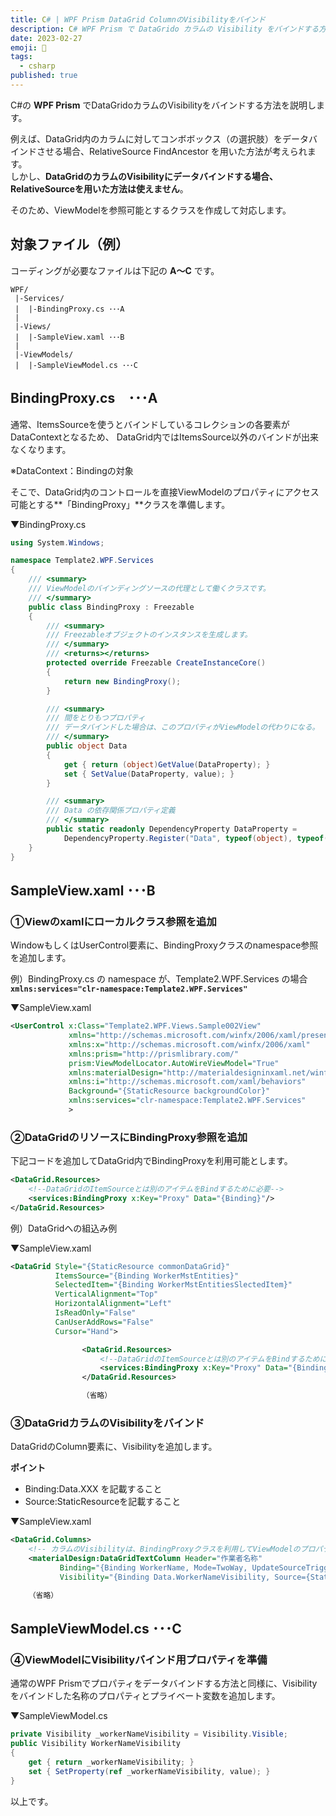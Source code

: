 ```yaml
---
title: C# | WPF Prism DataGrid ColumnのVisibilityをバインド
description: C# WPF Prism で DataGrido カラムの Visibility をバインドする方法
date: 2023-02-27
emoji: 🔩
tags: 
  - csharp
published: true
---
```


C#の **WPF Prism** でDataGridoカラムのVisibilityをバインドする方法を説明します。

例えば、DataGrid内のカラムに対してコンボボックス（の選択肢）をデータバインドさせる場合、RelativeSource FindAncestor を用いた方法が考えられます。  
しかし、**DataGridのカラムのVisibilityにデータバインドする場合、RelativeSourceを用いた方法は使えません**。

そのため、ViewModelを参照可能とするクラスを作成して対応します。


## 対象ファイル（例）

コーディングが必要なファイルは下記の **A～C** です。

```text
WPF/
 |-Services/
 |  |-BindingProxy.cs ･･･A
 |
 |-Views/
 |  |-SampleView.xaml ･･･B  
 |
 |-ViewModels/
 |  |-SampleViewModel.cs ･･･C  
```

## BindingProxy.cs　･･･A

通常、ItemsSourceを使うとバインドしているコレクションの各要素がDataContextとなるため、
DataGrid内ではItemsSource以外のバインドが出来なくなります。

※DataContext：Bindingの対象

そこで、DataGrid内のコントロールを直接ViewModelのプロパティにアクセス可能とする**「BindingProxy」**クラスを準備します。

▼BindingProxy.cs

```cs
using System.Windows;

namespace Template2.WPF.Services
{
    /// <summary>
    /// ViewModelのバインディングソースの代理として働くクラスです。
    /// </summary>
    public class BindingProxy : Freezable
    {
        /// <summary>
        /// Freezableオブジェクトのインスタンスを生成します。
        /// </summary>
        /// <returns></returns>
        protected override Freezable CreateInstanceCore()
        {
            return new BindingProxy();
        }

        /// <summary>
        /// 間をとりもつプロパティ
        /// データバインドした場合は、このプロパティがViewModelの代わりになる。
        /// </summary>
        public object Data
        {
            get { return (object)GetValue(DataProperty); }
            set { SetValue(DataProperty, value); }
        }

        /// <summary>
        /// Data の依存関係プロパティ定義
        /// </summary>
        public static readonly DependencyProperty DataProperty =
            DependencyProperty.Register("Data", typeof(object), typeof(BindingProxy), new UIPropertyMetadata(null));
    }
}
```

## SampleView.xaml ･･･B  

### ①Viewのxamlにローカルクラス参照を追加

WindowもしくはUserControl要素に、BindingProxyクラスのnamespace参照を追加します。

例）BindingProxy.cs の namespace が、Template2.WPF.Services の場合  
**`xmlns:services="clr-namespace:Template2.WPF.Services"`**

▼SampleView.xaml
```xml
<UserControl x:Class="Template2.WPF.Views.Sample002View"
             xmlns="http://schemas.microsoft.com/winfx/2006/xaml/presentation"
             xmlns:x="http://schemas.microsoft.com/winfx/2006/xaml"
             xmlns:prism="http://prismlibrary.com/"             
             prism:ViewModelLocator.AutoWireViewModel="True"
             xmlns:materialDesign="http://materialdesigninxaml.net/winfx/xaml/themes"
             xmlns:i="http://schemas.microsoft.com/xaml/behaviors"
             Background="{StaticResource backgroundColor}"
             xmlns:services="clr-namespace:Template2.WPF.Services"
             >
```

### ②DataGridのリソースにBindingProxy参照を追加

下記コードを追加してDataGrid内でBindingProxyを利用可能とします。

```xml
<DataGrid.Resources>
    <!--DataGridのItemSourceとは別のアイテムをBindするために必要-->
    <services:BindingProxy x:Key="Proxy" Data="{Binding}"/>
</DataGrid.Resources>
```

例）DataGridへの組込み例

▼SampleView.xaml
```xml
<DataGrid Style="{StaticResource commonDataGrid}"
          ItemsSource="{Binding WorkerMstEntities}"
          SelectedItem="{Binding WorkerMstEntitiesSlectedItem}"
          VerticalAlignment="Top"
          HorizontalAlignment="Left"
          IsReadOnly="False"
          CanUserAddRows="False"
          Cursor="Hand">

                <DataGrid.Resources>
                    <!--DataGridのItemSourceとは別のアイテムをBindするために必要-->
                    <services:BindingProxy x:Key="Proxy" Data="{Binding}"/>
                </DataGrid.Resources>

                （省略）
```

### ③DataGridカラムのVisibilityをバインド

DataGridのColumn要素に、Visibilityを追加します。

**ポイント**
- Binding:Data.XXX を記載すること
- Source:StaticResourceを記載すること

▼SampleView.xaml
```xml
<DataGrid.Columns>
    <!-- カラムのVisibilityは、BindingProxyクラスを利用してViewModelのプロパティを参照する必要有り -->
    <materialDesign:DataGridTextColumn Header="作業者名称"
           Binding="{Binding WorkerName, Mode=TwoWay, UpdateSourceTrigger=PropertyChanged}"
           Visibility="{Binding Data.WorkerNameVisibility, Source={StaticResource Proxy}}">

    （省略）
```

## SampleViewModel.cs ･･･C    

### ④ViewModelにVisibilityバインド用プロパティを準備

通常のWPF Prismでプロパティをデータバインドする方法と同様に、Visibilityをバインドした名称のプロパティとプライベート変数を追加します。

▼SampleViewModel.cs
```cs
private Visibility _workerNameVisibility = Visibility.Visible;
public Visibility WorkerNameVisibility
{
    get { return _workerNameVisibility; }
    set { SetProperty(ref _workerNameVisibility, value); }
}
```

以上です。
